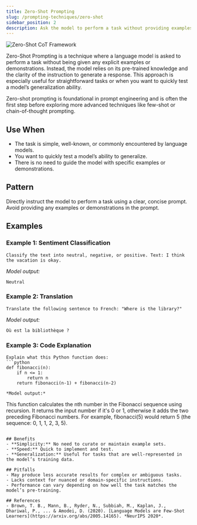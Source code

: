 ```yaml
---
title: Zero-Shot Prompting
slug: /prompting-techniques/zero-shot
sidebar_position: 2
description: Ask the model to perform a task without providing examples.
---
```


![Zero-Shot CoT Framework](/img/prompting-techniques/zero-cot.png)

Zero-Shot Prompting is a technique where a language model is asked to perform a task without being given any explicit examples or demonstrations. Instead, the model relies on its pre-trained knowledge and the clarity of the instruction to generate a response. This approach is especially useful for straightforward tasks or when you want to quickly test a model’s generalization ability.

Zero-shot prompting is foundational in prompt engineering and is often the first step before exploring more advanced techniques like few-shot or chain-of-thought prompting.

## Use When
- The task is simple, well-known, or commonly encountered by language models.
- You want to quickly test a model’s ability to generalize.
- There is no need to guide the model with specific examples or demonstrations.

## Pattern
Directly instruct the model to perform a task using a clear, concise prompt. Avoid providing any examples or demonstrations in the prompt.

## Examples

### Example 1: Sentiment Classification
```text
Classify the text into neutral, negative, or positive. Text: I think the vacation is okay.
```
*Model output:*
```
Neutral
```

### Example 2: Translation
```text
Translate the following sentence to French: "Where is the library?"
```
*Model output:*
```
Où est la bibliothèque ?
```

### Example 3: Code Explanation
```text
Explain what this Python function does:
```python
def fibonacci(n):
    if n <= 1:
        return n
    return fibonacci(n-1) + fibonacci(n-2)
```
```
*Model output:*
```
This function calculates the nth number in the Fibonacci sequence using recursion. It returns the input number if it's 0 or 1, otherwise it adds the two preceding Fibonacci numbers. For example, fibonacci(5) would return 5 (the sequence: 0, 1, 1, 2, 3, 5).
```

## Benefits
- **Simplicity:** No need to curate or maintain example sets.
- **Speed:** Quick to implement and test.
- **Generalization:** Useful for tasks that are well-represented in the model’s training data.

## Pitfalls
- May produce less accurate results for complex or ambiguous tasks.
- Lacks context for nuanced or domain-specific instructions.
- Performance can vary depending on how well the task matches the model’s pre-training.

## References
- Brown, T. B., Mann, B., Ryder, N., Subbiah, M., Kaplan, J., Dhariwal, P., ... & Amodei, D. (2020). [Language Models are Few-Shot Learners](https://arxiv.org/abs/2005.14165). *NeurIPS 2020*.